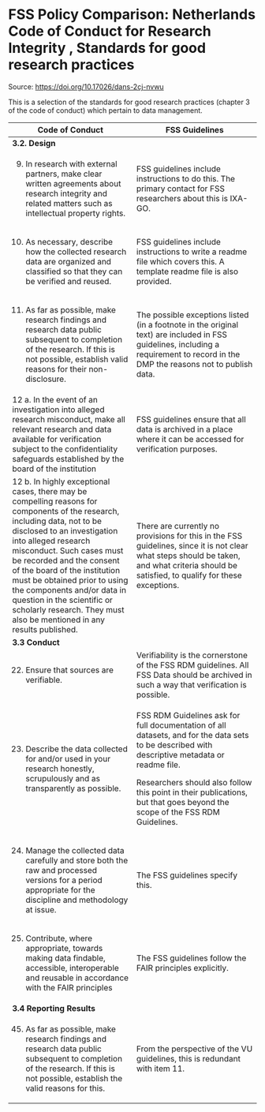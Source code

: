# FSS Policy Comparison: Netherlands Code of Conduct for Research Integrity , Standards for good research practices

Source: <https://doi.org/10.17026/dans-2cj-nvwu>

This is a selection of the standards for good research practices
(chapter 3 of the code of conduct) which pertain to data management.

<table>
<colgroup>
<col style="width: 50%" />
<col style="width: 50%" />
</colgroup>
<thead>
<tr class="header">
<th><strong>Code of Conduct</strong></th>
<th><strong>FSS Guidelines</strong></th>
</tr>
</thead>
<tbody>
<tr class="odd">
<td><strong>3.2. Design</strong></td>
<td></td>
</tr>
<tr class="even">
<td>9. In research with external partners, make clear written agreements
about research integrity and related matters such as intellectual
property rights.</td>
<td>FSS guidelines include instructions to do this. The primary contact
for FSS researchers about this is IXA-GO.</td>
</tr>
<tr class="odd">
<td>10. As necessary, describe how the collected research data are
organized and classified so that they can be verified and reused.</td>
<td>FSS guidelines include instructions to write a readme file which
covers this. A template readme file is also provided.</td>
</tr>
<tr class="even">
<td>11. As far as possible, make research findings and research data
public subsequent to completion of the research. If this is not
possible, establish valid reasons for their non-disclosure.</td>
<td>The possible exceptions listed (in a footnote in the original text)
are included in FSS guidelines, including a requirement to record in the
DMP the reasons not to publish data.</td>
</tr>
<tr class="odd">
<td>12 a. In the event of an investigation into alleged research
misconduct, make all relevant research and data available for
verification subject to the confidentiality safeguards established by
the board of the institution</td>
<td>FSS guidelines ensure that all data is archived in a place where it
can be accessed for verification purposes.</td>
</tr>
<tr class="even">
<td>12 b. In highly exceptional cases, there may be compelling reasons
for components of the research, including data, not to be disclosed to
an investigation into alleged research misconduct. Such cases must be
recorded and the consent of the board of the institution must be
obtained prior to using the components and/or data in question in the
scientific or scholarly research. They must also be mentioned in any
results published.</td>
<td>There are currently no provisions for this in the FSS guidelines,
since it is not clear what steps should be taken, and what criteria
should be satisfied, to qualify for these exceptions.</td>
</tr>
<tr class="odd">
<td><strong>3.3 Conduct</strong></td>
<td></td>
</tr>
<tr class="even">
<td>22. Ensure that sources are verifiable.</td>
<td>Verifiability is the cornerstone of the FSS RDM guidelines. All FSS
Data should be archived in such a way that verification is
possible.</td>
</tr>
<tr class="odd">
<td>23. Describe the data collected for and/or used in your research
honestly, scrupulously and as transparently as possible.</td>
<td><p>FSS RDM Guidelines ask for full documentation of all datasets,
and for the data sets to be described with descriptive metadata or
readme file.</p>
<p>Researchers should also follow this point in their publications, but
that goes beyond the scope of the FSS RDM Guidelines.</p></td>
</tr>
<tr class="even">
<td>24. Manage the collected data carefully and store both the raw and
processed versions for a period appropriate for the discipline and
methodology at issue.</td>
<td>The FSS guidelines specify this.</td>
</tr>
<tr class="odd">
<td>25. Contribute, where appropriate, towards making data findable,
accessible, interoperable and reusable in accordance with the FAIR
principles</td>
<td>The FSS guidelines follow the FAIR principles explicitly.</td>
</tr>
<tr class="even">
<td><strong>3.4 Reporting Results</strong></td>
<td></td>
</tr>
<tr class="odd">
<td>45. As far as possible, make research findings and research data
public subsequent to completion of the research. If this is not
possible, establish the valid reasons for this.</td>
<td>From the perspective of the VU guidelines, this is redundant with
item 11.</td>
</tr>
</tbody>
</table>

